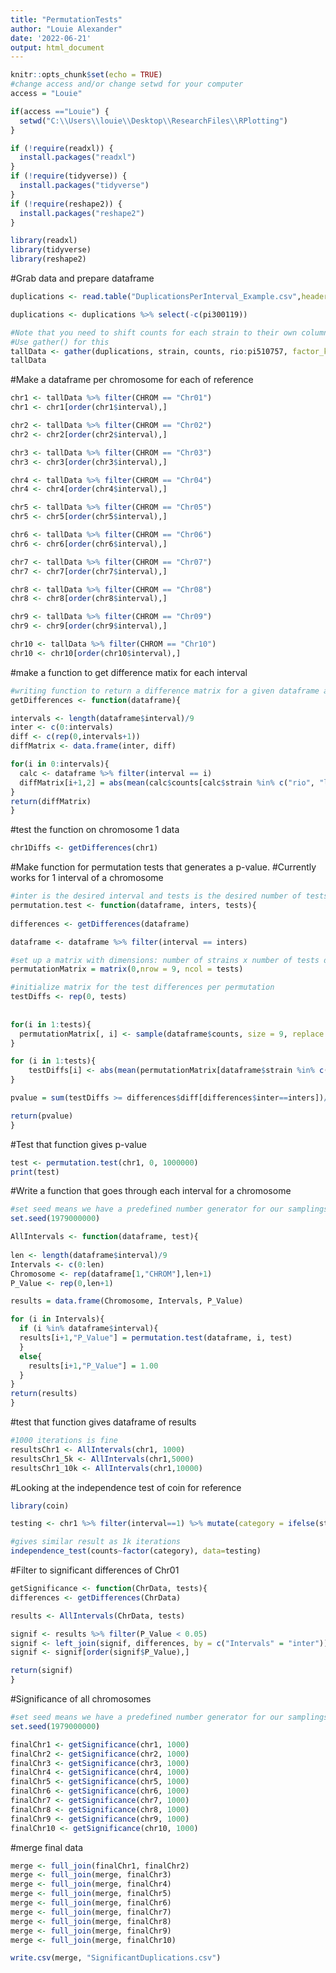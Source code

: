 ---
title: "PermutationTests"
author: "Louie Alexander"
date: '2022-06-21'
output: html_document
---

```{r setup, include=FALSE}
knitr::opts_chunk$set(echo = TRUE)
#change access and/or change setwd for your computer
access = "Louie"

if(access =="Louie") {
  setwd("C:\\Users\\louie\\Desktop\\ResearchFiles\\RPlotting")
}

```

```{r}

if (!require(readxl)) {
  install.packages("readxl")
}
if (!require(tidyverse)) {
  install.packages("tidyverse")
}
if (!require(reshape2)) {
  install.packages("reshape2")
}

library(readxl)
library(tidyverse)
library(reshape2)

```
#Grab data and prepare dataframe
```{r}
duplications <- read.table("DuplicationsPerInterval_Example.csv",header=TRUE,sep = ',')

duplications <- duplications %>% select(-c(pi300119))

#Note that you need to shift counts for each strain to their own column, and have a column for strain name.
#Use gather() for this
tallData <- gather(duplications, strain, counts, rio:pi510757, factor_key = TRUE)
tallData

```

#Make a dataframe per chromosome for each of reference
```{r}
chr1 <- tallData %>% filter(CHROM == "Chr01") 
chr1 <- chr1[order(chr1$interval),]

chr2 <- tallData %>% filter(CHROM == "Chr02") 
chr2 <- chr2[order(chr2$interval),]

chr3 <- tallData %>% filter(CHROM == "Chr03") 
chr3 <- chr3[order(chr3$interval),]

chr4 <- tallData %>% filter(CHROM == "Chr04") 
chr4 <- chr4[order(chr4$interval),]

chr5 <- tallData %>% filter(CHROM == "Chr05") 
chr5 <- chr5[order(chr5$interval),]

chr6 <- tallData %>% filter(CHROM == "Chr06") 
chr6 <- chr6[order(chr6$interval),]

chr7 <- tallData %>% filter(CHROM == "Chr07") 
chr7 <- chr7[order(chr7$interval),]

chr8 <- tallData %>% filter(CHROM == "Chr08") 
chr8 <- chr8[order(chr8$interval),]

chr9 <- tallData %>% filter(CHROM == "Chr09") 
chr9 <- chr9[order(chr9$interval),]

chr10 <- tallData %>% filter(CHROM == "Chr10") 
chr10 <- chr10[order(chr10$interval),]
```

#make a function to get difference matix for each interval
```{r}
#writing function to return a difference matrix for a given dataframe above
getDifferences <- function(dataframe){

intervals <- length(dataframe$interval)/9
inter <- c(0:intervals)
diff <- c(rep(0,intervals+1))
diffMatrix <- data.frame(inter, diff)

for(i in 0:intervals){
  calc <- dataframe %>% filter(interval == i)
  diffMatrix[i+1,2] = abs(mean(calc$counts[calc$strain %in% c("rio", "leoti", "CA")]) - mean(calc$counts[calc$strain %in% c("pi297155", "pi229841", "pi329311", "pi506069", "pi655972", "pi510757")])) 
}
return(diffMatrix)
}
```

#test the function on chromosome 1 data
```{r}
chr1Diffs <- getDifferences(chr1)
```

#Make function for permutation tests that generates a p-value.
#Currently works for 1 interval of a chromosome
```{r}


#inter is the desired interval and tests is the desired number of tests
permutation.test <- function(dataframe, inters, tests){
  
differences <- getDifferences(dataframe)

dataframe <- dataframe %>% filter(interval == inters)

#set up a matrix with dimensions: number of strains x number of tests desired
permutationMatrix = matrix(0,nrow = 9, ncol = tests)

#initialize matrix for the test differences per permutation
testDiffs <- rep(0, tests)
  
  
for(i in 1:tests){
  permutationMatrix[, i] <- sample(dataframe$counts, size = 9, replace = FALSE)
}

for (i in 1:tests){
    testDiffs[i] <- abs(mean(permutationMatrix[dataframe$strain %in% c("rio", "leoti", "CA"), i]) - mean(permutationMatrix[dataframe$strain %in% c("pi297155", "pi229841", "pi329311", "pi506069", "pi655972", "pi510757"), i]))
}  

pvalue = sum(testDiffs >= differences$diff[differences$inter==inters])/tests

return(pvalue)
}
```

#Test that function gives p-value
```{r}
test <- permutation.test(chr1, 0, 1000000)
print(test)
```

#Write a function that goes through each interval for a chromosome
```{r}

#set seed means we have a predefined number generator for our samplings
set.seed(1979000000) 

AllIntervals <- function(dataframe, test){
  
len <- length(dataframe$interval)/9
Intervals <- c(0:len)
Chromosome <- rep(dataframe[1,"CHROM"],len+1)
P_Value <- rep(0,len+1) 

results = data.frame(Chromosome, Intervals, P_Value)

for (i in Intervals){
  if (i %in% dataframe$interval){
  results[i+1,"P_Value"] = permutation.test(dataframe, i, test)
  }
  else{
    results[i+1,"P_Value"] = 1.00
  }
}
return(results)
}

```

#test that function gives dataframe of results
```{r}
#1000 iterations is fine
resultsChr1 <- AllIntervals(chr1, 1000)
resultsChr1_5k <- AllIntervals(chr1,5000)
resultsChr1_10k <- AllIntervals(chr1,10000)
```

#Looking at the independence test of coin for reference
```{r}
library(coin)

testing <- chr1 %>% filter(interval==1) %>% mutate(category = ifelse(strain %in% c("rio", "leoti", "CA"), "sweet", "biomass"))

#gives similar result as 1k iterations
independence_test(counts~factor(category), data=testing)
```

#Filter to significant differences of Chr01
```{r}
getSignificance <- function(ChrData, tests){
differences <- getDifferences(ChrData)

results <- AllIntervals(ChrData, tests)

signif <- results %>% filter(P_Value < 0.05)
signif <- left_join(signif, differences, by = c("Intervals" = "inter"))
signif <- signif[order(signif$P_Value),]

return(signif)
}

```

#Significance of all chromosomes
```{r}
#set seed means we have a predefined number generator for our samplings
set.seed(1979000000) 

finalChr1 <- getSignificance(chr1, 1000)
finalChr2 <- getSignificance(chr2, 1000)
finalChr3 <- getSignificance(chr3, 1000)
finalChr4 <- getSignificance(chr4, 1000)
finalChr5 <- getSignificance(chr5, 1000)
finalChr6 <- getSignificance(chr6, 1000)
finalChr7 <- getSignificance(chr7, 1000)
finalChr8 <- getSignificance(chr8, 1000)
finalChr9 <- getSignificance(chr9, 1000)
finalChr10 <- getSignificance(chr10, 1000)

```

#merge final data
```{r}
merge <- full_join(finalChr1, finalChr2)
merge <- full_join(merge, finalChr3)
merge <- full_join(merge, finalChr4)
merge <- full_join(merge, finalChr5)
merge <- full_join(merge, finalChr6)
merge <- full_join(merge, finalChr7)
merge <- full_join(merge, finalChr8)
merge <- full_join(merge, finalChr9)
merge <- full_join(merge, finalChr10)
```

```{r}
write.csv(merge, "SignificantDuplications.csv")
```

